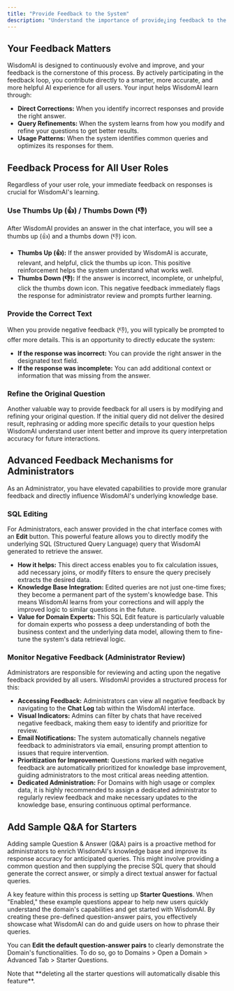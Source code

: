 ```yaml
---
title: "Provide Feedback to the System"
description: "Understand the importance of provide¿ing feedback to the system according to your user role, and learn how to do it."
---
```


## Your Feedback Matters

WisdomAI is designed to continuously evolve and improve, and your feedback is the cornerstone of this process. By actively participating in the feedback loop, you contribute directly to a smarter, more accurate, and more helpful AI experience for all users. Your input helps WisdomAI learn through:

- **Direct Corrections:** When you identify incorrect responses and provide the right answer.
- **Query Refinements:** When the system learns from how you modify and refine your questions to get better results.
- **Usage Patterns:** When the system identifies common queries and optimizes its responses for them.

## Feedback Process for All User Roles

Regardless of your user role, your immediate feedback on responses is crucial for WisdomAI's learning.

### Use Thumbs Up (👍) / Thumbs Down (👎)

After WisdomAI provides an answer in the chat interface, you will see a thumbs up (👍) and a thumbs down (👎) icon.

- **Thumbs Up (👍):** If the answer provided by WisdomAI is accurate, relevant, and helpful, click the thumbs up icon. This positive reinforcement helps the system understand what works well.
- **Thumbs Down (👎):** If the answer is incorrect, incomplete, or unhelpful, click the thumbs down icon. This negative feedback immediately flags the response for administrator review and prompts further learning.

### Provide the Correct Text

When you provide negative feedback (👎), you will typically be prompted to offer more details. This is an opportunity to directly educate the system:

- **If the response was incorrect:** You can provide the right answer in the designated text field.
- **If the response was incomplete:** You can add additional context or information that was missing from the answer.

### Refine the Original Question

Another valuable way to provide feedback for all users is by modifying and refining your original question. If the initial query did not deliver the desired result, rephrasing or adding more specific details to your question helps WisdomAI understand user intent better and improve its query interpretation accuracy for future interactions.

## Advanced Feedback Mechanisms for Administrators

As an Administrator, you have elevated capabilities to provide more granular feedback and directly influence WisdomAI's underlying knowledge base.

### SQL Editing

For Administrators, each answer provided in the chat interface comes with an **Edit** button. This powerful feature allows you to directly modify the underlying SQL (Structured Query Language) query that WisdomAI generated to retrieve the answer.

- **How it helps:** This direct access enables you to fix calculation issues, add necessary joins, or modify filters to ensure the query precisely extracts the desired data.
- **Knowledge Base Integration:** Edited queries are not just one-time fixes; they become a permanent part of the system's knowledge base. This means WisdomAI learns from your corrections and will apply the improved logic to similar questions in the future.
- **Value for Domain Experts:** This SQL Edit feature is particularly valuable for domain experts who possess a deep understanding of both the business context and the underlying data model, allowing them to fine-tune the system's data retrieval logic.

### Monitor Negative Feedback (Administrator Review)

Administrators are responsible for reviewing and acting upon the negative feedback provided by all users. WisdomAI provides a structured process for this:

- **Accessing Feedback:** Administrators can view all negative feedback by navigating to the **Chat Log** tab within the WisdomAI interface.
- **Visual Indicators:** Admins can filter by chats that have received negative feedback, making them easy to identify and prioritize for review.
- **Email Notifications:** The system automatically channels negative feedback to administrators via email, ensuring prompt attention to issues that require intervention.
- **Prioritization for Improvement:** Questions marked with negative feedback are automatically prioritized for knowledge base improvement, guiding administrators to the most critical areas needing attention.
- **Dedicated Administration:** For Domains with high usage or complex data, it is highly recommended to assign a dedicated administrator to regularly review feedback and make necessary updates to the knowledge base, ensuring continuous optimal performance.

## Add Sample Q&A for Starters

Adding sample Question & Answer (Q&A) pairs is a proactive method for administrators to enrich WisdomAI's knowledge base and improve its response accuracy for anticipated queries.  This might involve providing a common question and then supplying the precise SQL query that should generate the correct answer, or simply a direct textual answer for factual queries.

A key feature within this process is setting up **Starter Questions**. When "Enabled," these example questions appear to help new users quickly understand the domain's capabilities and get started with WisdomAI. By creating these pre-defined question-answer pairs, you effectively showcase what WisdomAI can do and guide users on how to phrase their queries. 

You can **Edit the default question-answer pairs** to clearly demonstrate the Domain's functionalities. To do so, go to Domains \> Open a Domain \> Advanced Tab \> Starter Questions.

<Note>
  Note that **deleting all the starter questions will automatically disable this feature**.
</Note>